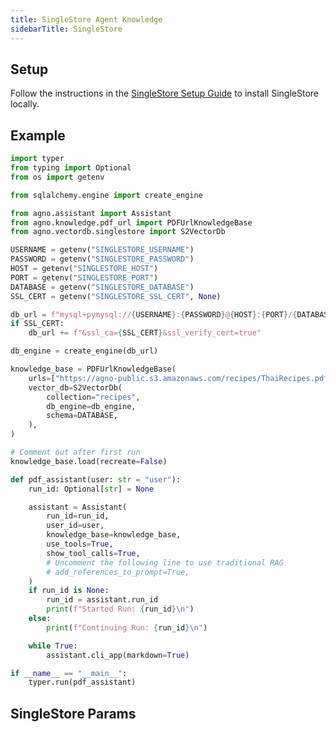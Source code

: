 ```yaml
---
title: SingleStore Agent Knowledge
sidebarTitle: SingleStore
---
```


## Setup

Follow the instructions in the [SingleStore Setup Guide](https://docs.singlestore.com/cloud/connect-to-singlestore/connect-with-mysql/connect-with-mysql-client/connect-to-singlestore-helios-using-tls-ssl/) to install SingleStore locally.

## Example

```python agent_with_knowledge.py
import typer
from typing import Optional
from os import getenv

from sqlalchemy.engine import create_engine

from agno.assistant import Assistant
from agno.knowledge.pdf_url import PDFUrlKnowledgeBase
from agno.vectordb.singlestore import S2VectorDb

USERNAME = getenv("SINGLESTORE_USERNAME")
PASSWORD = getenv("SINGLESTORE_PASSWORD")
HOST = getenv("SINGLESTORE_HOST")
PORT = getenv("SINGLESTORE_PORT")
DATABASE = getenv("SINGLESTORE_DATABASE")
SSL_CERT = getenv("SINGLESTORE_SSL_CERT", None)

db_url = f"mysql+pymysql://{USERNAME}:{PASSWORD}@{HOST}:{PORT}/{DATABASE}?charset=utf8mb4"
if SSL_CERT:
    db_url += f"&ssl_ca={SSL_CERT}&ssl_verify_cert=true"

db_engine = create_engine(db_url)

knowledge_base = PDFUrlKnowledgeBase(
    urls=["https://agno-public.s3.amazonaws.com/recipes/ThaiRecipes.pdf"],
    vector_db=S2VectorDb(
        collection="recipes",
        db_engine=db_engine,
        schema=DATABASE,
    ),
)

# Comment out after first run
knowledge_base.load(recreate=False)

def pdf_assistant(user: str = "user"):
    run_id: Optional[str] = None

    assistant = Assistant(
        run_id=run_id,
        user_id=user,
        knowledge_base=knowledge_base,
        use_tools=True,
        show_tool_calls=True,
        # Uncomment the following line to use traditional RAG
        # add_references_to_prompt=True,
    )
    if run_id is None:
        run_id = assistant.run_id
        print(f"Started Run: {run_id}\n")
    else:
        print(f"Continuing Run: {run_id}\n")

    while True:
        assistant.cli_app(markdown=True)

if __name__ == "__main__":
    typer.run(pdf_assistant)
```

## SingleStore Params

<Snippet file="vectordb_singlestore_params.mdx" />
